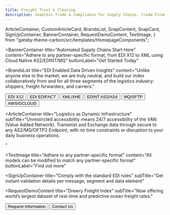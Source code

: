 ```yaml
---
title: Freight Trust & Clearing 
description: Seamless Trade & Compliance for Supply Chains, Trade Finance & Logistics
---
```


  ArticleContainer,
  CustomArticleCard,
  BrandsList,
  SnapContent,
  SnapCard,
  SignUpContainer,
  BannerContainer,
  RequestDemoContent,
  TextImage,
} from "gatsby-theme-carbon/src/templates/HomepageComponents";


<BannerContainer 
  title="Automated Supply Chains Start Here"
  content="Adhere to any partner-specific format, from EDI X12 to XML using Cloud Native AS2/EDINT/MQ"
  buttonLabel="Get Started Today"
>

</BannerContainer>

<BrandsList
  title="EDI Enabled Data Driven Insights"
  content="Unlike anyone else in the market, we are truly neutral, and build our index collaboratively from and for all three segments of the logistics industry: shippers, freight forwarders, and carriers."
  >
  <Row>
    <Column colMd={2} colLg={2}>
      <Button kind="secondary" href="#top">
       EDI X12
      </Button>
    </Column>
    <Column colMd={2} colLg={2}>
      <Button kind="secondary" href="#top">
        EDI EDIFACT
      </Button>
    </Column>
    <Column colMd={2} colLg={2}>
      <Button kind="secondary" href="#top">
       XML/XHE
      </Button>
    </Column>
    <Column colMd={2} colLg={2}>
      <Button kind="secondary" href="#top">
         EDINT AS2/AS4
      </Button>
    </Column>
    <Column colMd={2} colLg={2}>
      <Button kind="secondary" href="#top">
        MQ/SFTP
      </Button>
    </Column>
    <Column colMd={2} colLg={2}>
      <Button kind="secondary" href="#top">
        AWS/GCLOUD
      </Button>
    </Column>
  </Row>
</BrandsList>

<SnapContent title="Solving the Hardest Problems in Supply Chain
 ">
  <Row>
    <Column colSm={12} colMd={6} colLg={6}>
      <SnapCard
        title="Unworkable"
        buttonLabel="Increasingly complex, closed-source ecosystems"
        content="Broken business processes have significant consequences. Ensure the correct messages are submitted to reduce the risk of errors, delays and costly penalties. "
      />
    </Column>
    <Column colSm={12} colMd={6} colLg={6}>
      <SnapCard
        title="Unavoidable"
        buttonLabel="From Regulations to Trade"
        content="Direct data exchange with national customs and government authorities keeps you compliant with global regulatory requirements. Send real-time shipping information directly to ocean carriers or via preferred service providers." 
      />
    </Column>
    <Column colSm={12} colMd={6} colLg={6}>
       <SnapCard
        title="Urgent"
        buttonLabel="Real Time Workflow"
        content="Submit documents and shipping information in real-time to increase operational efficiency and accuracy. Easily share job related information across your network, keeping yourself and your trading channels better informed and able to make more timely decisions."
      />
    </Column>
    <Column colSm={12} colMd={6} colLg={6}>
      <SnapCard
        title="Unreliable"
        buttonLabel="Mapping, Batching, and Scheduling"
        content="Status of shipments for clearing, Statements (for Type 3 filings), Invoices, delivery orders, and Forms 7501 and 3461, Drawback reports that provide detail about their entries."
      />
    </Column>
  </Row>
</SnapContent>

<ArticleContainer
  title="Logistics as Dynamic Infrastructure"
  subTitle="Unrestricted accessibility means 24/7 accessibility of the VAN (Value Added Network). Transmist and Exchange data through secure to any AS2/MQ/OFTP2 Endpoint, with no time constraints or disruption to your daily business operations.
  
  "
>
<Row>
<Column colMd={4} colLg={4}>
    <ArticleCard
      subTitle="Fault Tolerant"
      title="Managed Connectivity"
      content="Relationships and interconnects with all major VAN service providers.  We operate as an EDIINT gateway, connecting directly with your trading partners through AS2, FTP, SFTP."
      href="/"
      color="https://freight.page.link/demo"
      >

  </ArticleCard>
</Column>
<Column colMd={4} colLg={4}>
    <ArticleCard
      subTitle="Partners"
      title="Drewry Freight Index"
      content="The World's Largest Shipping Consulting Company joins our Partnership Network"
      href="/"
      color="https://freight.page.link/demo"
      >

  </ArticleCard>
</Column>
<Column colMd={4} colLg={4}>
    <ArticleCard
      subTitle="Data Formats & Standards"
      title="Open Source"
      color="dark"
      href="https://freight.page.link/demo"
      >

  </ArticleCard>
</Column>
</Row>
</ArticleContainer>



<TextImage 
  title="Adhere to any partner-specific format"
  content="All models can be modified to match any partner-specific format"
  buttonLabel="Find out more"
></TextImage>


<SignUpContainer
  title="Comply with the standard EDI rules"
  subTitle="Get instant validation details per message, segment and data element"
></SignUpContainer>

<RequestDemoContent
  title="Drewry Freight Index"
  subTitle="Now offering world’s largest dataset of real-time and predictive ocean freight rates."
>
  <Button href="#top" kind="secondary">
    Request Information
  </Button>
  <Button href="#top" kind="tertiary">
    Contact Us
  </Button>
</RequestDemoContent>
